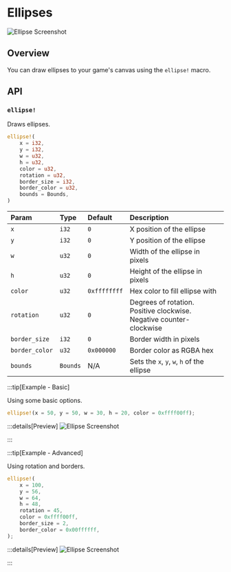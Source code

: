 # Ellipses

![Ellipse Screenshot](/ellipse_screenshot.png)

## Overview

You can draw ellipses to your game's canvas using the `ellipse!` macro.

## API

### `ellipse!`

Draws ellipses.

```rs
ellipse!(
    x = i32,
    y = i32,
    w = u32,
    h = u32,
    color = u32,
    rotation = u32,
    border_size = i32,
    border_color = u32,
    bounds = Bounds,
)
```

| Param          | Type     | Default      | Description                                                         |
| :------------- | :------- | :----------- | :------------------------------------------------------------------ |
| `x`            | `i32`    | `0`          | X position of the ellipse                                           |
| `y`            | `i32`    | `0`          | Y position of the ellipse                                           |
| `w`            | `u32`    | `0`          | Width of the ellipse in pixels                                      |
| `h`            | `u32`    | `0`          | Height of the ellipse in pixels                                     |
| `color`        | `u32`    | `0xffffffff` | Hex color to fill ellipse with                                      |
| `rotation`     | `u32`    | `0`          | Degrees of rotation. Positive clockwise. Negative counter-clockwise |
| `border_size`  | `i32`    | `0`          | Border width in pixels                                              |
| `border_color` | `u32`    | `0x000000`   | Border color as RGBA hex                                            |
| `bounds`       | `Bounds` | N/A          | Sets the `x`, `y`, `w`, `h` of the ellipse                          |

:::tip[Example - Basic]

Using some basic options.

```rs
ellipse!(x = 50, y = 50, w = 30, h = 20, color = 0xffff00ff);
```

:::details[Preview]
![Ellipse Screenshot](/ellipse_screenshot.png)

:::

:::tip[Example - Advanced]

Using rotation and borders.

```rs
ellipse!(
    x = 100,
    y = 56,
    w = 64,
    h = 48,
    rotation = 45,
    color = 0xffff00ff,
    border_size = 2,
    border_color = 0x00ffffff,
);
```

:::details[Preview]
![Ellipse Screenshot](/ellipsev_screenshot.png)

:::
